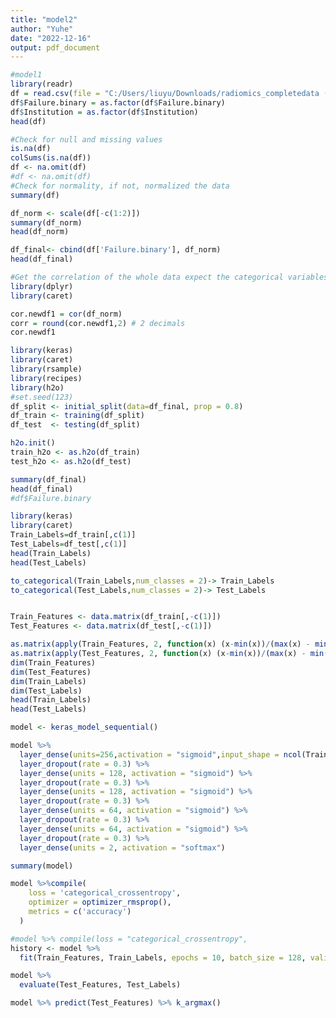 ---
title: "model2"
author: "Yuhe"
date: "2022-12-16"
output: pdf_document
---
```{r}


#model1
library(readr)
df = read.csv(file = "C:/Users/liuyu/Downloads/radiomics_completedata (2).csv")
df$Failure.binary = as.factor(df$Failure.binary)
df$Institution = as.factor(df$Institution)
head(df)

#Check for null and missing values 
is.na(df)
colSums(is.na(df))
df <- na.omit(df)
#df <- na.omit(df)
#Check for normality, if not, normalized the data 
summary(df)

df_norm <- scale(df[-c(1:2)])
summary(df_norm)
head(df_norm)

df_final<- cbind(df['Failure.binary'], df_norm)
head(df_final)

#Get the correlation of the whole data expect the categorical variables
library(dplyr)
library(caret)

cor.newdf1 = cor(df_norm)
corr = round(cor.newdf1,2) # 2 decimals
cor.newdf1

library(keras)
library(caret)
library(rsample)   
library(recipes)   
library(h2o)    
#set.seed(123)
df_split <- initial_split(data=df_final, prop = 0.8)
df_train <- training(df_split)
df_test  <- testing(df_split)

h2o.init()
train_h2o <- as.h2o(df_train)
test_h2o <- as.h2o(df_test)

summary(df_final)
head(df_final)
#df$Failure.binary
```


```{r}
library(keras)
library(caret)
Train_Labels=df_train[,c(1)]
Test_Labels=df_test[,c(1)]
head(Train_Labels)
head(Test_Labels)
```


```{r}
to_categorical(Train_Labels,num_classes = 2)-> Train_Labels
to_categorical(Test_Labels,num_classes = 2)-> Test_Labels


Train_Features <- data.matrix(df_train[,-c(1)])
Test_Features <- data.matrix(df_test[,-c(1)])

as.matrix(apply(Train_Features, 2, function(x) (x-min(x))/(max(x) - min(x)))) -> Train_Features
as.matrix(apply(Test_Features, 2, function(x) (x-min(x))/(max(x) - min(x)))) -> Test_Features
dim(Train_Features)
dim(Test_Features)
dim(Train_Labels)
dim(Test_Labels)
head(Train_Labels)
head(Test_Labels)

```

```{r}
model <- keras_model_sequential()

model %>%
  layer_dense(units=256,activation = "sigmoid",input_shape = ncol(Train_Features)) %>%
  layer_dropout(rate = 0.3) %>% 
  layer_dense(units = 128, activation = "sigmoid") %>%
  layer_dropout(rate = 0.3) %>% 
  layer_dense(units = 128, activation = "sigmoid") %>%
  layer_dropout(rate = 0.3) %>% 
  layer_dense(units = 64, activation = "sigmoid") %>%
  layer_dropout(rate = 0.3) %>% 
  layer_dense(units = 64, activation = "sigmoid") %>%
  layer_dropout(rate = 0.3) %>% 
  layer_dense(units = 2, activation = "softmax")

summary(model)

model %>%compile(
    loss = 'categorical_crossentropy',
    optimizer = optimizer_rmsprop(),
    metrics = c('accuracy')
  )
```

```{r}
#model %>% compile(loss = "categorical_crossentropy",
history <- model %>% 
  fit(Train_Features, Train_Labels, epochs = 10, batch_size = 128, validation_split = 0.15)

model %>%
  evaluate(Test_Features, Test_Labels)

model %>% predict(Test_Features) %>% k_argmax()


```

